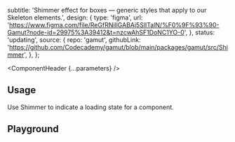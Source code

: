 


  subtitle:
    'Shimmer effect for boxes — generic styles that apply to our Skeleton elements.',
  design: {
    type: 'figma',
    url: 'https://www.figma.com/file/ReGfRNillGABAj5SlITalN/%F0%9F%93%90-Gamut?node-id=29975%3A39412&t=nzcwAhSF1DoNC1YO-0',
  },
  status: 'updating',
  source: {
    repo: 'gamut',
    githubLink:
      'https://github.com/Codecademy/gamut/blob/main/packages/gamut/src/Shimmer',
  },
};

<Meta of={ShimmerStories} />

<ComponentHeader {...parameters} />

## Usage

Use Shimmer to indicate a loading state for a component.

## Playground

<Canvas sourceState="shown" of={ShimmerStories.Default} />

<Controls />
